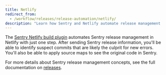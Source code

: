 ```yaml
---
title: Netlify
redirect_from:
  - /workflow/releases/release-automation/netlify/
description: "Learn how Sentry and Netlify automate release management and help identify suspect commits."
---
```


The [Sentry Netlify build plugin](https://github.com/getsentry/sentry-netlify-build-plugin) automates Sentry release management in Netlify with just one step. After sending Sentry release information, you'll be able to identify suspect commits that are likely the culprit for new errors. You'll also be able to apply source maps to see the original code in Sentry.

For more details about Sentry release management concepts, see the full documentation on [releases](/product/releases/).
